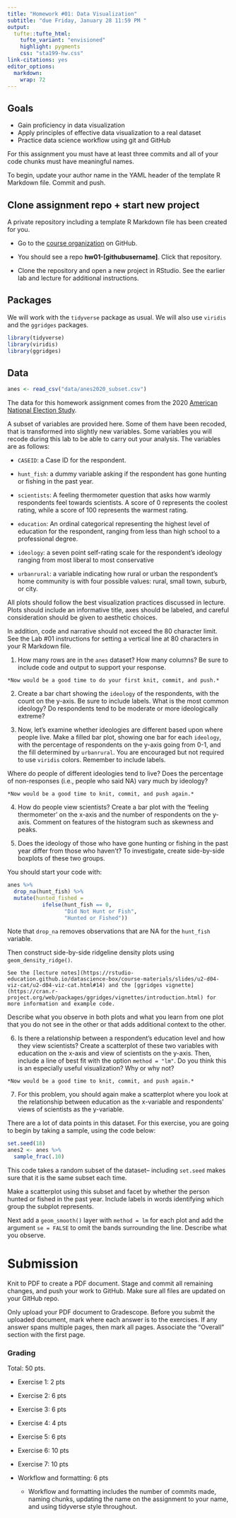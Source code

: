 ```yaml
---
title: "Homework #01: Data Visualization"
subtitle: "due Friday, January 28 11:59 PM "
output: 
  tufte::tufte_html:
    tufte_variant: "envisioned"
    highlight: pygments
    css: "sta199-hw.css"
link-citations: yes
editor_options: 
  markdown: 
    wrap: 72
---
```


## Goals

-   Gain proficiency in data visualization
-   Apply principles of effective data visualization to a real dataset
-   Practice data science workflow using git and GitHub

For this assignment you must have at least three commits and all of your
code chunks must have meaningful names.

To begin, update your author name in the YAML header of the
template R Markdown file. Commit and push.

## Clone assignment repo + start new project

A private repository including a template R Markdown file has been
created for you.

-   Go to the [course
    organization](https://github.com/sta199-s22) on GitHub.

-   You should see a repo **hw01-[githubusername]**. Click that
    repository.

-   Clone the repository and open a new project in RStudio. See the
    earlier lab and lecture for additional instructions.

## Packages

We will work with the `tidyverse` package as usual. We will also use
`viridis` and the `ggridges` packages.

```r
library(tidyverse)
library(viridis)
library(ggridges)
```

## Data

```r
anes <- read_csv("data/anes2020_subset.csv")
```

The data for this homework assignment comes from the 2020 [American National Election
Study](https://electionstudies.org/data-center/2020-time-series-study/).

A subset of variables are provided here. Some of them have been recoded, that is transformed into slightly new variables. Some variables you will recode during this lab to be able to carry out your analysis. The variables are as follows:

- `CASEID`: a Case ID for the respondent.

- `hunt_fish`: a dummy variable asking if the respondent has gone hunting or fishing in the past year.

- `scientists`: A feeling thermometer question that asks how warmly respondents feel towards scientists. A score of 0 represents the coolest rating, while a score of 100 represents the warmest rating.

- `education`: An ordinal categorical representing the highest level of education for the respondent, ranging from less than high school to a professional degree.

- `ideology`: a seven point self-rating scale for the respondent's ideology ranging from most liberal to most conservative

- `urbanrural`: a variable indicating how rural or urban the
    respondent's home community is with four possible values: rural, small town, suburb, or city.

All plots should follow the best visualization practices discussed in lecture. Plots should include an informative title, axes should be labeled, and careful consideration should be given to aesthetic choices.

In addition, code and narrative should not exceed the 80 character limit. See the Lab \#01 instructions for setting a vertical line at 80 characters in your R Markdown file.

1.  How many rows are in the `anes` dataset? How many columns? Be sure to include code and output to support your response.

```marginfigure
*Now would be a good time to do your first knit, commit, and push.*
```

2.  Create a bar chart showing the `ideology` of the respondents, with the count on the y-axis. Be sure to include labels. What is the most common ideology? Do respondents tend to be moderate or more ideologically extreme?

3.  Now, let's examine whether ideologies are different based upon where people live. Make a filled bar plot, showing one bar for each `ideology`, with the percentage of respondents on the y-axis going from 0-1, and the fill
determined by `urbanrural`. You are encouraged but not required to use `viridis` colors. Remember to include labels. 

Where do people of different ideologies tend to live? Does the percentage of non-responses (i.e., people who said NA) vary much by ideology?

```marginfigure
*Now would be a good time to knit, commit, and push again.*
```

4.   How do people view scientists? Create a bar plot with the 'feeling thermometer' on the x-axis and the number of respondents on the y-axis. Comment on features of the histogram such as skewness and peaks. 

5.  Does the ideology of those who have gone hunting or fishing in the past year differ from those who haven't? To investigate, create side-by-side boxplots of these two groups.

You should start your code with:

```r
anes %>%
  drop_na(hunt_fish) %>%
  mutate(hunted_fished =
           ifelse(hunt_fish == 0,
                  "Did Not Hunt or Fish",
                  "Hunted or Fished"))
```

Note that `drop_na` removes observations that are NA for the `hunt_fish` variable.

Then construct side-by-side ridgeline density plots using `geom_density_ridge()`.

```marginfigure
See the [lecture notes](https://rstudio-education.github.io/datascience-box/course-materials/slides/u2-d04-viz-cat/u2-d04-viz-cat.html#14) and the [ggridges vignette](https://cran.r-project.org/web/packages/ggridges/vignettes/introduction.html) for more information and example code.
```

Describe what you observe in both plots and what you learn from one plot that you do not see in the other or that adds additional context to the other.

6.  Is there a relationship between a respondent's education level and how they view scientists? Create a scatterplot of these two variables with education on the x-axis and view of scientists on the y-axis. Then, include a line of best fit with the option `method = "lm"`. Do you think this is an especially useful visualization? Why or why not?

```marginfigure
*Now would be a good time to knit, commit, and push again.*
```

7.  For this problem, you should again make a scatterplot where you look at the relationship between education as the x-variable and respondents' views of scientists as the y-variable.

There are a lot of data points in this dataset. For this exercise, you are going to begin by taking a sample, using the code below:

```r
set.seed(18)
anes2 <- anes %>%
  sample_frac(.10)
```

This code takes a random subset of the dataset-- including `set.seed` makes sure that it is the same subset each time.

Make a scatterplot using this subset and facet by whether the person hunted or fished in the past year. Include labels in words identifying which group the subplot represents.


Next add a `geom_smooth()` layer with `method = lm` for each plot and add the argument `se = FALSE` to omit the bands surrounding the line. Describe what you observe. 

# Submission

Knit to PDF to create a PDF document. Stage and commit all remaining
changes, and push your work to GitHub. Make sure all files are updated
on your GitHub repo.

Only upload your PDF document to Gradescope. Before you submit the
uploaded document, mark where each answer is to the exercises. If any
answer spans multiple pages, then mark all pages. Associate the
"Overall" section with the first page.

### Grading

Total: 50 pts.

-   Exercise 1: 2 pts

-   Exercise 2: 6 pts

-   Exercise 3: 6 pts

-   Exercise 4: 4 pts

-   Exercise 5: 6 pts

-   Exercise 6: 10 pts

-   Exercise 7: 10 pts

-   Workflow and formatting: 6 pts

    -   Workflow and formatting includes the number of commits made,
        naming chunks, updating the name on the assignment to your name,
        and using tidyverse style throughout.
